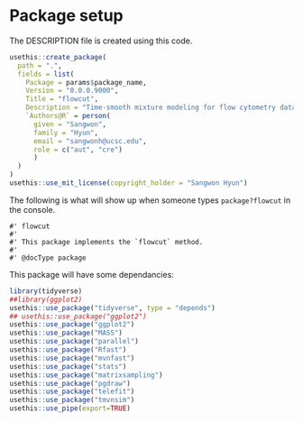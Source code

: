 # Package setup

The DESCRIPTION file is created using this code.

```r
usethis::create_package(
  path = ".",
  fields = list(
    Package = params$package_name,
    Version = "0.0.0.9000",
    Title = "flowcut",
    Description = "Time-smooth mixture modeling for flow cytometry data.",
    `Authors@R` = person(
      given = "Sangwon",
      family = "Hyun",
      email = "sangwonh@ucsc.edu",
      role = c("aut", "cre")
      )
  )
)
usethis::use_mit_license(copyright_holder = "Sangwon Hyun")
```

The following is what will show up when someone types `package?flowcut` in
the console.

```package_doc
#' flowcut
#'
#' This package implements the `flowcut` method.
#' 
#' @docType package
```


This package will have some dependancies:

```r
library(tidyverse)
##library(ggplot2)
usethis::use_package("tidyverse", type = "depends") 
## usethis::use_package("ggplot2")
usethis::use_package("ggplot2")
usethis::use_package("MASS")
usethis::use_package("parallel")
usethis::use_package("Rfast")
usethis::use_package("mvnfast")
usethis::use_package("stats")
usethis::use_package("matrixsampling")
usethis::use_package("pgdraw")
usethis::use_package("telefit")
usethis::use_package("tmvnsim")
usethis::use_pipe(export=TRUE)
```





<!-- library("tmvnsim") ## for tmvnsim -->
<!-- library("MASS") ## for mvrnorm -->
<!-- library("scatterplot3d") # for 3d plot  -->
<!-- library("RColorBrewer") ## distinct colors  -->
<!-- library("matrixsampling") ## r-inverse Wishart -->
<!-- library("matrixNormal") ## matrix normal random elements  -->
<!-- library("pgdraw") ## draw PG r.v.'s  -->
<!-- library("parallel") ## mc-mapply -->
<!-- library("svMisc") -->
<!-- library("mclust") ## for warm start  -->
<!-- library("plotly") -->
<!-- library("ggcorrplot") -->

<!-- library("Rfast") -->
<!-- library("Rfast2") -->
